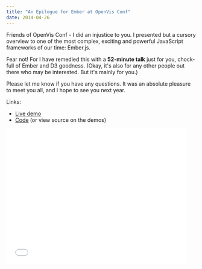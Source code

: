 ```yaml
---
title: "An Epilogue for Ember at OpenVis Conf"
date: 2014-04-26
---
```


Friends of OpenVis Conf - I did an injustice to you. I presented but a cursory overview to one of the most complex, exciting and powerful JavaScript frameworks of our time: Ember.js.

Fear not! For I have remedied this with a **52-minute talk** just for you, chock-full of Ember and D3 goodness. (Okay, it's also for any other people out there who may be interested. But it's mainly for you.)

<!-- more -->

Please let me know if you have any questions. It was an absolute pleasure to meet you all, and I hope to see you next year.

Links:

- [Live demo](/tutorials/d3-backbone-angular-ember)
- [Code](https://github.com/samselikoff/talks/tree/master/4-apr2014-using-d3-backbone-angular-ember) (or view source on the demos)

<iframe width="480" height="360" src="//www.youtube.com/embed/rvPwv40O9LE" frameborder="0" allowfullscreen></iframe>
